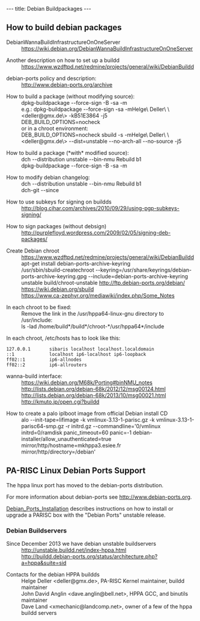 ---
title: Debian Buildpackages
---

==How to build debian packages==

; DebianWannaBuildInfrastructureOnOneServer
: https://wiki.debian.org/DebianWannaBuildInfrastructureOnOneServer

; Another description on how to set up a buildd 
: https://www.wzdftpd.net/redmine/projects/general/wiki/DebianBuildd

; debian-ports policy and description:
: http://www.debian-ports.org/archive 

; How to build a package (without modifying source):
: dpkg-buildpackage --force-sign -B -sa -m<email>
: e.g.: dpkg-buildpackage --force-sign -sa -mHelge\ Deller\ \<deller@gmx.de\> -kB51E3864 -j5
: DEB_BUILD_OPTIONS=nocheck
: or in a chroot environment:
: DEB_BUILD_OPTIONS=nocheck sbuild  -s -mHelge\ Deller\ \<deller@gmx.de\> --dist=unstable --no-arch-all --no-source -j5

; How to build a package (*with* modified source):
: dch --distribution unstable --bin-nmu Rebuild b1
: dpkg-buildpackage --force-sign -B -sa -m<email>

; How to modify debian changelog:
: dch --distribution unstable --bin-nmu Rebuild b1
: dch-git --since <commit_nr> 


; How to use subkeys for signing on buildds
: http://blog.cihar.com/archives/2010/09/29/using-pgp-subkeys-signing/

; How to sign packages (without debsign)
: http://purplefloyd.wordpress.com/2009/02/05/signing-deb-packages/

; Create Debian chroot
: https://www.wzdftpd.net/redmine/projects/general/wiki/DebianBuildd
: apt-get install debian-ports-archive-keyring
: /usr/sbin/sbuild-createchroot --keyring=/usr/share/keyrings/debian-ports-archive-keyring.gpg --include=debian-ports-archive-keyring unstable build/chroot-unstable http://ftp.debian-ports.org/debian/
: https://wiki.debian.org/sbuild
: https://www.ca-zephyr.org/mediawiki/index.php/Some_Notes

; In each chroot to be fixed:
: Remove the link in the /usr/hppa64-linux-gnu directory to /usr/include:
: ls -lad /home/build*/build*/chroot-*/usr/hppa64*/include

; In each chroot, /etc/hosts has to look like this:
 127.0.0.1       sibaris localhost localhost.localdomain
 ::1             localhost ip6-localhost ip6-loopback
 ff02::1         ip6-allnodes
 ff02::2         ip6-allrouters

; wanna-build interface:
: https://wiki.debian.org/M68k/Porting#binNMU_notes
: http://lists.debian.org/debian-68k/2012/12/msg00124.html
: http://lists.debian.org/debian-68k/2013/10/msg00021.html
: http://kmuto.jp/open.cgi?buildd

; How to create a palo iplboot image from official Debian install CD
: alo --init-tape=lifimage -k vmlinux-3.13-1-parisc.gz -k vmlinux-3.13-1-parisc64-smp.gz -r initrd.gz --commandline='0/vmlinux initrd=0/ramdisk panic_timeout=60 panic=-1 debian-installer/allow_unauthenticated=true mirror/http/hostname=mkhppa3.esiee.fr mirror/http/directory=/debian'

== PA-RISC Linux Debian Ports Support ==

The hppa linux port has moved to the debian-ports distribution.

For more information about debian-ports see http://www.debian-ports.org.

[[Debian_Ports_Installation]] describes instructions on how to install or upgrade a PARISC box with the "Debian Ports" unstable release.

=== Debian Buildservers ===

; Since December 2013 we have debian unstable buildservers
: http://unstable.buildd.net/index-hppa.html
: http://buildd.debian-ports.org/status/architecture.php?a=hppa&suite=sid

; Contacts for the debian HPPA buildds
: Helge Deller <deller@gmx.de>, PA-RISC Kernel maintainer, buildd maintainer
: John David Anglin <dave.anglin@bell.net>, HPPA GCC, and binutils maintainer
: Dave Land <xmechanic@landcomp.net>, owner of a few of the hppa buildd servers